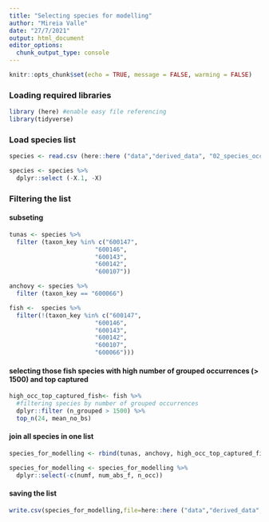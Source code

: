 ```yaml
---
title: "Selecting species for modelling"
author: "Mireia Valle"
date: "27/7/2021"
output: html_document
editor_options: 
  chunk_output_type: console
---
```


```r
knitr::opts_chunk$set(echo = TRUE, message = FALSE, warming = FALSE)
```

### Loading required libraries

```r
library (here) #enable easy file referencing
library(tidyverse)
```

### Load species list

```r
species <- read.csv (here::here ("data","derived_data", "02_species_occurrences", "species_FINAL_list_grouped.csv"),  sep = ",")

species <- species %>% 
  dplyr::select (-X.1, -X)
```

### Filtering the list

#### subseting
```r
tunas <- species %>% 
  filter (taxon_key %in% c("600147", 
                        "600146",
                        "600143",
                        "600142",
                        "600107"))

anchovy <- species %>% 
  filter (taxon_key == "600066")

fish <-  species %>% 
  filter(!(taxon_key %in% c("600147", 
                        "600146",
                        "600143",
                        "600142",
                        "600107", 
                        "600066")))
```

#### selecting those fish species with high number of grouped occurrences (> 1500) and top captured
```r
high_occ_top_captured_fish<- fish %>% 
  #filtering species by number of grouped occurrences
  dplyr::filter (n_grouped > 1500) %>% 
  top_n(24, mean_no_bs)
```

#### join all species in one list
```r
species_for_modelling <- rbind(tunas, anchovy, high_occ_top_captured_fish)

species_for_modelling <- species_for_modelling %>% 
  dplyr::select(-c(numf, num_abs_f, n_occ))
```

#### saving the list
```r
write.csv(species_for_modelling,file=here::here ("data","derived_data","outputs_for_modelling", "species_for_modelling_new.csv"))
```


